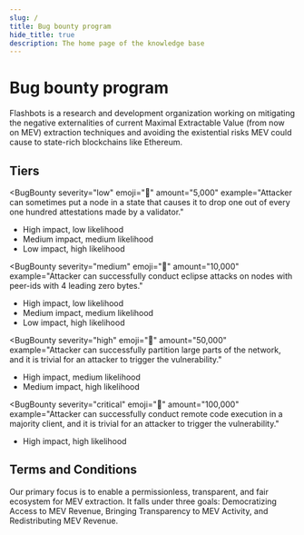 ```yaml
---
slug: /
title: Bug bounty program
hide_title: true
description: The home page of the knowledge base
---
```



# Bug bounty program

Flashbots is a research and development organization working on mitigating the negative externalities of current Maximal Extractable Value (from now on MEV) extraction techniques and avoiding the existential risks MEV could cause to state-rich blockchains like Ethereum.

## Tiers

<BugBounty 
  severity="low"
  emoji="🐛" 
  amount="5,000"
  example="Attacker can sometimes put a node in a state that causes it to drop one out of every one hundred attestations made by a validator."
>

- High impact, low likelihood
- Medium impact, medium likelihood
- Low impact, high likelihood

</BugBounty>

<BugBounty 
  severity="medium"
  emoji="🐜" 
  amount="10,000"
  example="Attacker can successfully conduct eclipse attacks on nodes with peer-ids with 4 leading zero bytes."
>

- High impact, low likelihood
- Medium impact, medium likelihood
- Low impact, high likelihood

</BugBounty>

<BugBounty 
  severity="high"
  emoji="🐞" 
  amount="50,000"
  example="Attacker can successfully partition large parts of the network, and it is trivial for an attacker to trigger the vulnerability."
>

- High impact, medium likelihood
- Medium impact, high likelihood

</BugBounty>

<BugBounty 
  severity="critical"
  emoji="👾" 
  amount="100,000"
  example="Attacker can successfully conduct remote code execution in a majority client, and it is trivial for an attacker to trigger the vulnerability."
>

- High impact, high likelihood

</BugBounty>


## Terms and Conditions

Our primary focus is to enable a permissionless, transparent, and fair ecosystem for MEV extraction. It falls under three goals: Democratizing Access to MEV Revenue, Bringing Transparency to MEV Activity, and Redistributing MEV Revenue.